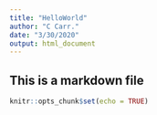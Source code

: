 ```yaml
---
title: "HelloWorld"
author: "C Carr."
date: "3/30/2020"
output: html_document
---
```


## This is a markdown file
```r
knitr::opts_chunk$set(echo = TRUE)
```

